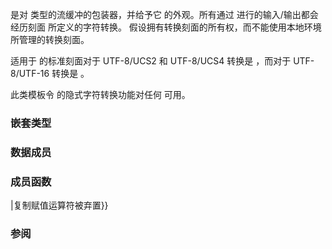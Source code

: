 {{cpp/title|wbuffer_convert}}
{{cpp/locale/wbuffer_convert/navbar}}
{{ddcl|header=locale|since=c++11|deprecated=c++17|removed=c++26|1=
template&lt;
    class Codecvt,
    class Elem = wchar_t,
    class Tr = std::char_traits&lt;Elem&gt;
&gt; class wbuffer_convert : public std::basic_streambuf&lt;Elem, Tr&gt;
}}

{{tt|std::wbuffer_convert}} 是对 {{c/core|std::basic_streambuf&lt;char&gt;}} 类型的流缓冲的包装器，并给予它 {{c/core|std::basic_streambuf&lt;Elem&gt;}} 的外观。所有通过 {{tt|std::wbuffer_convert}} 进行的输入/输出都会经历刻面 {{tt|Codecvt}} 所定义的字符转换。{{tt|std::wbuffer_convert}} 假设拥有转换刻面的所有权，而不能使用本地环境所管理的转换刻面。

适用于 {{tt|std::wbuffer_convert}} 的标准刻面对于 UTF-8/UCS2 和 UTF-8/UCS4 转换是 {{lc|std::codecvt_utf8}}，而对于 UTF-8/UTF-16 转换是 {{lc|std::codecvt_utf8_utf16}}。

此类模板令 {{lc|std::basic_filebuf}} 的隐式字符转换功能对任何 {{lc|std::basic_streambuf}} 可用。

===嵌套类型===
{{dsc begin}}
{{dsc hitem|类型|定义}}
{{dsc|{{tt|state_type}}|{{c/core|Codecvt::state_type}}}}
{{dsc end}}

===数据成员===
{{dsc begin}}
{{dsc hitem|成员|描述}}
{{dsc expos mem obj|spec={{c/core|std::streambuf*}}|bufptr|id=bufptr|指向底层字节流缓冲区的指针}}
{{dsc expos mem obj|spec={{c/core|Codecvt*}}|cvtptr|id=cvtptr|指向分配的转换对象的指针}}
{{dsc expos mem obj|spec={{tt|state_type}}|cvtstate|id=cvtstate|转换状态对象}}
{{dsc end}}

===成员函数===
{{dsc begin}}
{{dsc inc|cpp/locale/wbuffer_convert/dsc wbuffer_convert}}
{{dsc mem fun|nolink=true|operator{{=}}|复制赋值运算符被弃置}}
{{dsc inc|cpp/locale/wbuffer_convert/dsc ~wbuffer_convert}}
{{dsc inc|cpp/locale/wbuffer_convert/dsc rdbuf}}
{{dsc inc|cpp/locale/wbuffer_convert/dsc state}}
{{dsc end}}

===参阅===
{{cpp/locale/unicode string conversions}}
{{dsc begin}}
{{dsc inc|cpp/locale/dsc wstring_convert}}
{{dsc inc|cpp/locale/dsc codecvt_utf8}}
{{dsc inc|cpp/locale/dsc codecvt_utf8_utf16}}
{{dsc end}}

{{langlinks|de|en|es|fr|it|ja|pt|ru}}